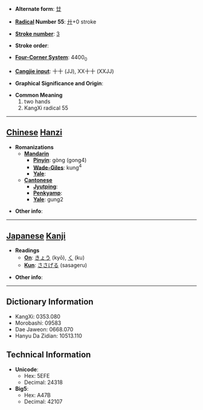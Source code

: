 * '''Alternate form''': [[廿]]

* '''[[Wiktionary:Chinese radical index| Radical]] Number 55''': [[Wiktionary:Chinese radical index 廾|廾]]+0 stroke

* '''[[Wiktionary:Chinese total strokes index|Stroke number]]''': [[Wiktionary:Chinese total strokes index 3|3]]

* '''Stroke order''': 

* '''[[Wiktionary:Chinese four corner index|Four-Corner System]]''': 4400<sub>0</sub>

* '''[[Wiktionary:Chinese Cangjie index|Cangjie input]]''': 十十 (JJ), XX十十 (XXJJ)

* '''Graphical Significance and Origin''': 

* '''Common Meaning'''
*#two hands
*# KangXi radical 55


----

== [[Chinese]] [[Hanzi]] ==

* '''Romanizations'''
** '''[[Mandarin]]'''
*** '''[[Pinyin]]''': gòng (gong4)
*** '''[[Wade-Giles]]''': kung<sup>4</sup>
*** '''[[Yale]]''': 
** '''[[Cantonese]]'''
*** '''[[Jyutping]]''':
*** '''[[Penkyamp]]''': 
*** '''[[Yale]]''': gung2

* '''Other info''': 

----

== [[Japanese]] [[Kanji]] ==

* '''Readings'''
** '''[[On]]''': [[きょう]] (kyō), [[く]] (ku)
** '''[[Kun]]''': [[ささげる]] (sasageru)

* '''Other info''':  

----

== Dictionary Information ==

* KangXi: 0353.080
* Morobashi: 09583
* Dae Jaweon: 0668.070
* Hanyu Da Zidian: 10513.110

== Technical Information ==

* '''Unicode''':
** Hex: 5EFE
** Decimal: 24318
* '''Big5''':
** Hex: A47B
** Decimal: 42107